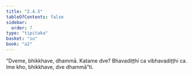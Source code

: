 ```yaml
---
title: "2.4.5"
tableOfContents: false
sidebar:
  order: 7
type: "tipitaka"
basket: "su"
book: "a2"
---
```



<DynamicBreadcrumb />

<Division number="92" book="a2" bookNo="15" page="82">

<Paragraph number="174" book="a2">
“Dveme, bhikkhave, dhammā. Katame dve? Bhavadiṭṭhi ca vibhavadiṭṭhi ca. Ime kho, bhikkhave, dve dhammā”ti.
</Paragraph>
</Division>